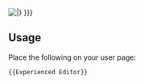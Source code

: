 [[File:ExperiencedEditor.jpg|{{{size|frame}}}|{{{caption|This user is a '''[[Service awards#Experienced_Editor|Experienced Editor]]''' and is entitled to display this '''Service Badge'''.<br>Edits: {{Special:Editcount/{{PAGENAME}}}} }}}]]<noinclude>

{{clear}}
==Usage==
Place the following on your user page:
<pre>{{Experienced Editor}}</pre>
</noinclude>